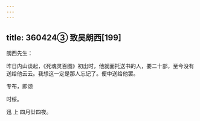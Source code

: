 ```yaml
---
---
---
```

title: 360424③ 致吴朗西[199]
---




朗西先生：

昨日内山谈起，《死魂灵百图》初出时，他就面托送书的人，要二十部，至今没有送给他云云。我想这一定是那人忘记了。便中送给他罢。

专布，即颂

时绥。

迅 上 四月廿四夜。